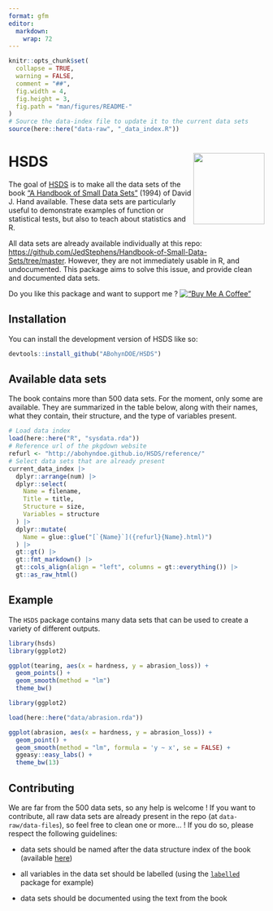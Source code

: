 ```yaml
---
format: gfm
editor: 
  markdown: 
    wrap: 72
---
```


<!-- README.md is generated from README.qmd. Please edit that file -->

```r
knitr::opts_chunk$set(
  collapse = TRUE,
  warning = FALSE,
  comment = "##",
  fig.width = 4,
  fig.height = 3,
  fig.path = "man/figures/README-"
)
# Source the data-index file to update it to the current data sets
source(here::here("data-raw", "_data_index.R"))
```

# HSDS <img src="man/figures/logo.svg" align="right" height="140"/>

The goal of [HSDS](https://github.com/ABohynDOE/HSDS) is to make all the
data sets of the book ["A Handbook of Small Data
Sets"](https://www.routledge.com/A-Handbook-of-Small-Data-Sets/Hand-Daly-McConway-Lunn-Ostrowski/p/book/9780367449667)
(1994) of David J. Hand available. These data sets are particularly
useful to demonstrate examples of function or statistical tests, but
also to teach about statistics and R.

All data sets are already available individually at this repo:
<https://github.com/JedStephens/Handbook-of-Small-Data-Sets/tree/master>.
However, they are not immediately usable in R, and undocumented. This
package aims to solve this issue, and provide clean and documented data
sets.

Do you like this package and want to support me ? [!["Buy Me A
Coffee"](https://www.buymeacoffee.com/assets/img/custom_images/orange_img.png)](https://www.buymeacoffee.com/abohyn)

## Installation

You can install the development version of HSDS like so:

``` r
devtools::install_github("ABohynDOE/HSDS")
```

## Available data sets

The book contains more than 500 data sets. For the moment, only some are
available. They are summarized in the table below, along with their
names, what they contain, their structure, and the type of variables
present.

```r
# Load data index
load(here::here("R", "sysdata.rda"))
# Reference url of the pkgdown website
refurl <- "http://abohyndoe.github.io/HSDS/reference/"
# Select data sets that are already present
current_data_index |>
  dplyr::arrange(num) |>
  dplyr::select(
    Name = filename,
    Title = title,
    Structure = size,
    Variables = structure
  ) |>
  dplyr::mutate(
    Name = glue::glue("[`{Name}`]({refurl}{Name}.html)")
  ) |>
  gt::gt() |>
  gt::fmt_markdown() |>
  gt::cols_align(align = "left", columns = gt::everything()) |>
  gt::as_raw_html()
```

## Example

The `HSDS` package contains many data sets that can be used to create a variety of different outputs.

``` r
library(hsds)
library(ggplot2)

ggplot(tearing, aes(x = hardness, y = abrasion_loss)) +
  geom_points() +
  geom_smooth(method = "lm")
  theme_bw()
```

```r
library(ggplot2)

load(here::here("data/abrasion.rda"))

ggplot(abrasion, aes(x = hardness, y = abrasion_loss)) +
  geom_point() +
  geom_smooth(method = "lm", formula = 'y ~ x', se = FALSE) +
  ggeasy::easy_labs() +
  theme_bw(13)
```

## Contributing

We are far from the 500 data sets, so any help is welcome ! If you want
to contribute, all raw data sets are already present in the repo (at
`data-raw/data-files`), so feel free to clean one or more... ! If you do
so, please respect the following guidelines:

-   data sets should be named after the data structure index of the book
    (available
    [here](https://github.com/JedStephens/Handbook-of-Small-Data-Sets/blob/master/data_structure_index_HSDS.pdf))

-   all variables in the data set should be labelled (using the
    [`labelled`](https://cran.r-project.org/web/packages/labelled/vignettes/intro_labelled.html)
    package for example)

-   data sets should be documented using the text from the book
